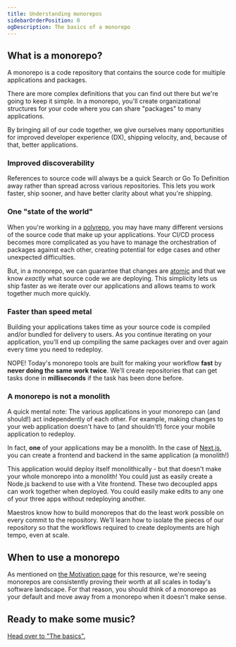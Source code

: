 ```yaml
---
title: Understanding monorepos
sidebarOrderPosition: 0
ogDescription: The basics of a monorepo
---
```



## What is a monorepo?

A monorepo is a code repository that contains the source code for multiple applications and packages.

<FileTree>
  <FileTree.File name=".gitignore" />
  <FileTree.File name="package.json" />
  <FileTree.File name="pnpm-lock.yaml" />
  <FileTree.File name="README.md" />
  <FileTree.Folder name="apps" open>
    <FileTree.Folder name="docs" />
    <FileTree.Folder name="mobile" />
    <FileTree.Folder name="web" />
  </FileTree.Folder>
  <FileTree.Folder name="packages" open>
    <FileTree.Folder name="eslint-config" />
    <FileTree.Folder name="logger" />
    <FileTree.Folder name="ui" />
    <FileTree.Folder name="utils" />
  </FileTree.Folder>
</FileTree>

There are more complex definitions that you can find out there but we're going to keep it simple. In a monorepo, you'll create organizational structures for your code where you can share "packages" to many applications.

By bringing all of our code together, we give ourselves many opportunities for improved developer experience (DX), shipping velocity, and, because of that, better applications.

### Improved discoverability

References to source code will always be a quick Search or Go To Definition away rather than spread across various repositories. This lets you work faster, ship sooner, and have better clarity about what you're shipping.

### One "state of the world"

When you're working in a [polyrepo](/monorepos/glossary#polyrepo), you may have many different versions of the source code that make up your applications. Your CI/CD process becomes more complicated as you have to manage the orchestration of packages against each other, creating potential for edge cases and other unexpected difficulties.

But, in a monorepo, we can guarantee that changes are [atomic](/monorepos/glossary#atomic) and that we know _exactly_ what source code we are deploying. This simplicity lets us ship faster as we iterate over our applications and allows teams to work together much more quickly.

### Faster than speed metal

Building your applications takes time as your source code is compiled and/or bundled for delivery to users. As you continue iterating on your application, you'll end up compiling the same packages over and over again every time you need to redeploy.

NOPE! Today's monorepo tools are built for making your workflow **fast** by **never doing the same work twice**. We'll create repositories that can get tasks done in **milliseconds** if the task has been done before.

### A monorepo is not a monolith

A quick mental note: The various applications in your monorepo can (and should!) act independently of each other. For example, making changes to your web application doesn't have to (and shouldn't!) force your mobile application to redeploy.

In fact, **one** of your applications may be a monolith. In the case of [Next.js](https://nextjs.org), you can create a frontend and backend in the same application (a monolith!)

<FileTree>
  <FileTree.File name="package.json" />
  <FileTree.File name="pnpm-lock.yaml" />
  <FileTree.Folder name="apps" open>
    <FileTree.Folder name="nextjs (A monolith)" />
    <FileTree.Folder name="vite (A frontend)" />
    <FileTree.Folder name="express (A backend)" />
  </FileTree.Folder>
</FileTree>

This application would deploy itself monolithically - but that doesn't make your whole monorepo into a monolith! You could just as easily create a Node.js backend to use with a Vite frontend. These two decoupled apps can work together when deployed. You could easily make edits to any one of your three apps without redeploying another.

Maestros know how to build monorepos that do the least work possible on every commit to the repository. We'll learn how to isolate the pieces of our repository so that the workflows required to create deployments are high tempo, even at scale.

## When to use a monorepo

As mentioned on [the Motivation page](/monorepos/motivation) for this resource, we're seeing monorepos are consistently proving their worth at all scales in today's software landscape. For that reason, you should think of a monorepo as your default and move away from a monorepo when it doesn't make sense.

## Ready to make some music?

[Head over to "The basics".](/monorepos/basics)
